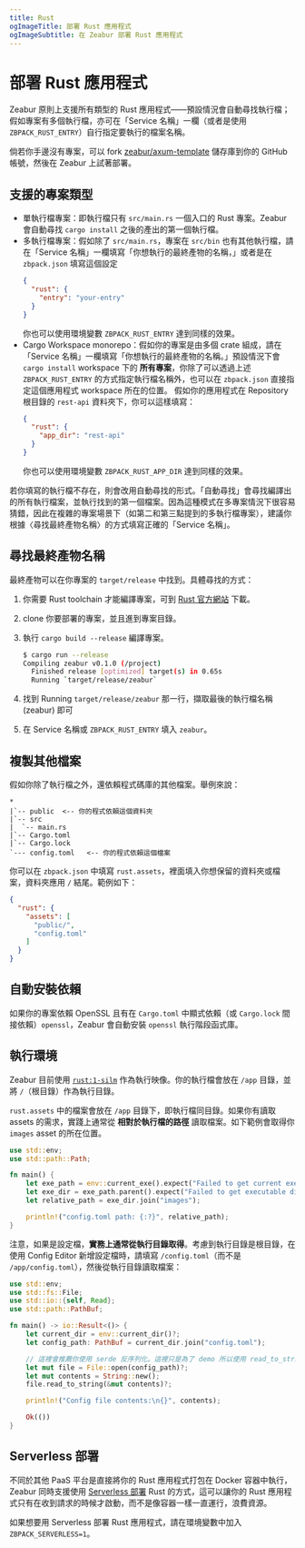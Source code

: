 ```yaml
---
title: Rust
ogImageTitle: 部署 Rust 應用程式
ogImageSubtitle: 在 Zeabur 部署 Rust 應用程式
---
```


# 部署 Rust 應用程式

Zeabur 原則上支援所有類型的 Rust 應用程式——預設情況會自動尋找執行檔；假如專案有多個執行檔，亦可在「Service 名稱」一欄（或者是使用 `ZBPACK_RUST_ENTRY`）自行指定要執行的檔案名稱。

倘若你手邊沒有專案，可以 fork [zeabur/axum-template](https://github.com/zeabur/axum-template) 儲存庫到你的 GitHub 帳號，然後在 Zeabur 上試著部署。

## 支援的專案類型

- 單執行檔專案：即執行檔只有 `src/main.rs` 一個入口的 Rust 專案。Zeabur 會自動尋找 `cargo install` 之後的產出的第一個執行檔。
- 多執行檔專案：假如除了 `src/main.rs`，專案在 `src/bin` 也有其他執行檔，請在「Service 名稱」一欄填寫「你想執行的最終產物的名稱，」或者是在 `zbpack.json` 填寫這個設定
  ```json
  {
    "rust": {
      "entry": "your-entry"
    }
  }
  ```
  你也可以使用環境變數 `ZBPACK_RUST_ENTRY` 達到同樣的效果。
- Cargo Workspace monorepo：假如你的專案是由多個 crate 組成，請在「Service 名稱」一欄填寫「你想執行的最終產物的名稱。」預設情況下會 `cargo install` workspace 下的 **所有專案**，你除了可以透過上述 `ZBPACK_RUST_ENTRY` 的方式指定執行檔名稱外，也可以在 `zbpack.json` 直接指定這個應用程式 workspace 所在的位置。
  假如你的應用程式在 Repository 根目錄的 `rest-api` 資料夾下，你可以這樣填寫：
  ```json
  {
    "rust": {
      "app_dir": "rest-api"
    }
  }
  ```
  你也可以使用環境變數 `ZBPACK_RUST_APP_DIR` 達到同樣的效果。

若你填寫的執行檔不存在，則會改用自動尋找的形式。「自動尋找」會尋找編譯出的所有執行檔案，並執行找到的第一個檔案。因為這種模式在多專案情況下很容易猜錯，因此在複雜的專案場景下（如第二和第三點提到的多執行檔專案），建議你根據〈尋找最終產物名稱〉的方式填寫正確的「Service 名稱」。

## 尋找最終產物名稱

最終產物可以在你專案的 `target/release` 中找到。具體尋找的方式：

1. 你需要 Rust toolchain 才能編譯專案，可到 [Rust 官方網站](https://www.rust-lang.org) 下載。
2. clone 你要部署的專案，並且進到專案目錄。
3. 執行 `cargo build --release` 編譯專案。

    ```bash
    $ cargo run --release
    Compiling zeabur v0.1.0 (/project)
      Finished release [optimized] target(s) in 0.65s
      Running `target/release/zeabur`
    ```

4. 找到 Running `target/release/zeabur` 那一行，擷取最後的執行檔名稱 (zeabur) 即可
5. 在 Service 名稱或 `ZBPACK_RUST_ENTRY` 填入 `zeabur`。

## 複製其他檔案

假如你除了執行檔之外，還依賴程式碼庫的其他檔案。舉例來說：

```plain
*
|`-- public  <-- 你的程式依賴這個資料夾
|`-- src
|  `-- main.rs
|`-- Cargo.toml
|`-- Cargo.lock
`--- config.toml   <-- 你的程式依賴這個檔案
```

你可以在 `zbpack.json` 中填寫 `rust.assets`，裡面填入你想保留的資料夾或檔案，資料夾應用 `/` 結尾。範例如下：

```json
{
  "rust": {
    "assets": [
      "public/",
      "config.toml"
    ]
  }
}
```

## 自動安裝依賴

如果你的專案依賴 OpenSSL 且有在 `Cargo.toml` 中顯式依賴（或 `Cargo.lock` 間接依賴）`openssl`，Zeabur 會自動安裝 `openssl` 執行階段函式庫。

## 執行環境

Zeabur 目前使用 [`rust:1-silm`](https://hub.docker.com/_/rust) 作為執行映像。你的執行檔會放在 `/app` 目錄，並將 `/`（根目錄）作為執行目錄。

`rust.assets` 中的檔案會放在 `/app` 目錄下，即執行檔同目錄。如果你有讀取 assets 的需求，實踐上通常從 **相對於執行檔的路徑** 讀取檔案。如下範例會取得你 `images` asset 的所在位置。

```rust
use std::env;
use std::path::Path;

fn main() {
    let exe_path = env::current_exe().expect("Failed to get current executable path");
    let exe_dir = exe_path.parent().expect("Failed to get executable directory");
    let relative_path = exe_dir.join("images");

    println!("config.toml path: {:?}", relative_path);
}
```

注意，如果是設定檔，**實務上通常從執行目錄取得**。考慮到執行目錄是根目錄，在使用 Config Editor 新增設定檔時，請填寫 `/config.toml`（而不是 `/app/config.toml`），然後從執行目錄讀取檔案：

```rust
use std::env;
use std::fs::File;
use std::io::{self, Read};
use std::path::PathBuf;

fn main() -> io::Result<()> {
    let current_dir = env::current_dir()?;
    let config_path: PathBuf = current_dir.join("config.toml");

    // 這裡會推薦你使用 serde 反序列化。這裡只是為了 demo 所以使用 read_to_string。
    let mut file = File::open(config_path)?;
    let mut contents = String::new();
    file.read_to_string(&mut contents)?;

    println!("Config file contents:\n{}", contents);

    Ok(())
}
```

## Serverless 部署

不同於其他 PaaS 平台是直接將你的 Rust 應用程式打包在 Docker 容器中執行，Zeabur 同時支援使用
[Serverless 部署](/deploy/serverless) Rust 的方式，這可以讓你的 Rust 應用程式只有在收到請求的時候才啟動，而不是像容器一樣一直運行，浪費資源。

如果想要用 Serverless 部署 Rust 應用程式，請在環境變數中加入 `ZBPACK_SERVERLESS=1`。

